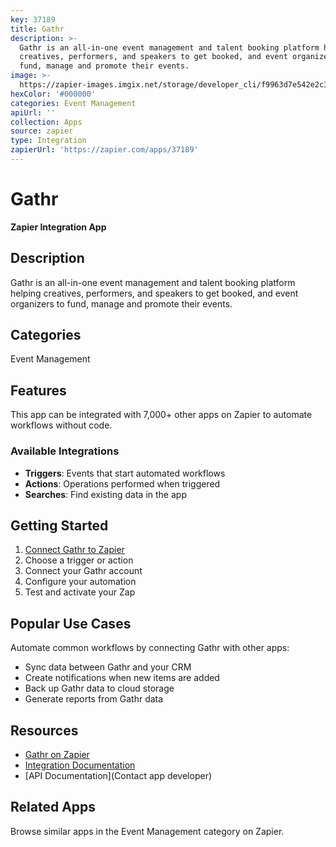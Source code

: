 ```yaml
---
key: 37189
title: Gathr
description: >-
  Gathr is an all-in-one event management and talent booking platform helping
  creatives, performers, and speakers to get booked, and event organizers to
  fund, manage and promote their events.
image: >-
  https://zapier-images.imgix.net/storage/developer_cli/f9963d7e542e2c3bc8937dcd11e578cf.png?auto=format%2Ccompress&ixlib=python-3.0.0&q=50
hexColor: '#000000'
categories: Event Management
apiUrl: ''
collection: Apps
source: zapier
type: Integration
zapierUrl: 'https://zapier.com/apps/37189'
---
```

# Gathr

**Zapier Integration App**

## Description

Gathr is an all-in-one event management and talent booking platform helping creatives, performers, and speakers to get booked, and event organizers to fund, manage and promote their events.

## Categories

Event Management

## Features

This app can be integrated with 7,000+ other apps on Zapier to automate workflows without code.

### Available Integrations

- **Triggers**: Events that start automated workflows
- **Actions**: Operations performed when triggered
- **Searches**: Find existing data in the app

## Getting Started

1. [Connect Gathr to Zapier](https://zapier.com/apps/37189)
2. Choose a trigger or action
3. Connect your Gathr account
4. Configure your automation
5. Test and activate your Zap

## Popular Use Cases

Automate common workflows by connecting Gathr with other apps:

- Sync data between Gathr and your CRM
- Create notifications when new items are added
- Back up Gathr data to cloud storage
- Generate reports from Gathr data

## Resources

- [Gathr on Zapier](https://zapier.com/apps/37189)
- [Integration Documentation](https://zapier.com/apps/37189/integrations)
- [API Documentation](Contact app developer)

## Related Apps

Browse similar apps in the Event Management category on Zapier.
